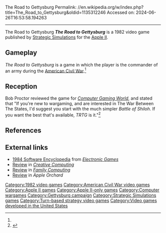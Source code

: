 The Road to Gettysburg
Permalink: //en.wikipedia.org/w/index.php?title=The_Road_to_Gettysburg&oldid=1135312246
Accessed on: 2024-06-26T16:53:58.194263



------
The Road to Gettysburg
{{Short description|1982 video game}}
{{Infobox video game
| collapsible = 
| state = 
| italic title = 
| title = The Road to Gettysburg
| image = The Road to Gettysburg cover.jpg
| alt = 
| caption = 
| developer = [[Strategic Simulations]]
| publisher = [[Strategic Simulations]]
| series = 
| engine = 
| platforms = [[Apple II]]
| released = 1982
| genre = Turn-based strategy
| modes = 
}}'''''The Road to Gettysburg''''' is a 1982 video game published by [[Strategic Simulations]] for the [[Apple II]].

==Gameplay==
''The Road to Gettysburg'' is a game in which the player is the commander of an army during the [[American Civil War]].<ref name="CGW6"/>

==Reception==
Bob Proctor reviewed the game for ''[[Computer Gaming World]]'', and stated that "If you're new to wargaming, and are interested in The War Between The States, I'd suggest you start with the much simpler ''Battle of Shiloh''. If you want the best that's available, ''TRTG'' is it."<ref name="CGW6">{{cite magazine |last=Proctor |first=Bob |title=The Road to Gettysburg |magazine=Computer Gaming World |date=September–October 1982 |volume=1 |issue=6 |pages=22, 46}}</ref>

==References==
{{reflist}}

==External links==
*[https://archive.org/stream/RetroGameMagazineOneShots/1984%20Software%20Encyclopedia%20%281983%29%20Over%20900%20Descriptions%20and%20Ratings#page/n29/mode/2up 1984 Software Encyclopedia] from ''[[Electronic Games]]''
*[https://archive.org/details/creativecomputing-1982-08/page/n77/mode/2up Review] in ''[[Creative Computing (magazine)|Creative Computing]]''
*[https://archive.org/details/family-computing-04/page/n171/mode/2up Review] in ''[[Family Computing]]''
*[https://archive.org/details/Apple-Orchard-v3n2-1982-May-Jun/page/n103/mode/2up Review] in ''Apple Orchard''

{{DEFAULTSORT:Road to Gettysburg}}
[[Category:1982 video games]]
[[Category:American Civil War video games]]
[[Category:Apple II games]]
[[Category:Apple II-only games]]
[[Category:Computer wargames]]
[[Category:Gettysburg campaign]]
[[Category:Strategic Simulations games]]
[[Category:Turn-based strategy video games]]
[[Category:Video games developed in the United States]]